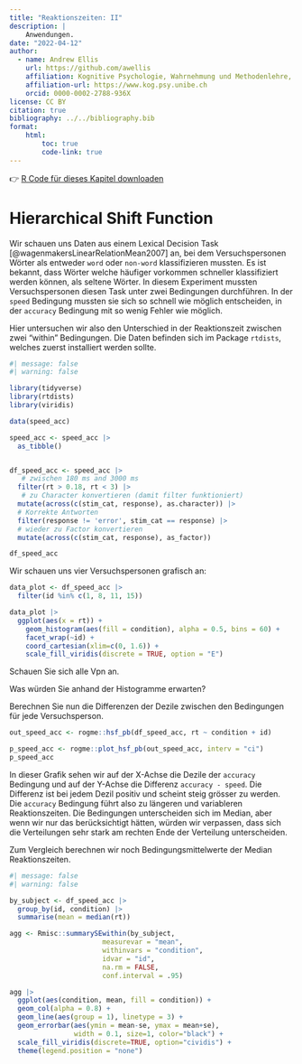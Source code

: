 ```yaml
---
title: "Reaktionszeiten: II"
description: | 
    Anwendungen.
date: "2022-04-12"
author:
  - name: Andrew Ellis
    url: https://github.com/awellis
    affiliation: Kognitive Psychologie, Wahrnehmung und Methodenlehre, Universität Bern 
    affiliation-url: https://www.kog.psy.unibe.ch
    orcid: 0000-0002-2788-936X
license: CC BY
citation: true
bibliography: ../../bibliography.bib
format:
    html:
        toc: true
        code-link: true
---
```


:::{.callout-note}
👉 [R Code für dieses Kapitel downloaden](../../downloadable_files/response-times-2.R)
:::

# Hierarchical Shift Function

Wir schauen uns Daten aus einem Lexical Decision Task [@wagenmakersLinearRelationMean2007] an, bei dem Versuchspersonen Wörter als entweder `word` oder `non-word` klassifizieren mussten. Es ist bekannt, dass Wörter welche häufiger vorkommen schneller klassifiziert werden können, als seltene Wörter. In diesem Experiment mussten Versuchspersonen diesen Task unter zwei Bedingungen durchführen. In der `speed` Bedingung mussten sie sich so schnell wie möglich entscheiden, in der `accuracy` Bedingung mit so wenig Fehler wie möglich. 

Hier untersuchen wir also den Unterschied in der Reaktionszeit zwischen zwei "within" Bedingungen. Die Daten befinden sich im Package `rtdists`, welches zuerst installiert werden sollte.

```r
#| message: false
#| warning: false

library(tidyverse)
library(rtdists)
library(viridis)

data(speed_acc) 

speed_acc <- speed_acc |>
  as_tibble()


df_speed_acc <- speed_acc |> 
   # zwischen 180 ms and 3000 ms
  filter(rt > 0.18, rt < 3) |> 
   # zu Character konvertieren (damit filter funktioniert)
  mutate(across(c(stim_cat, response), as.character)) |> 
  # Korrekte Antworten
  filter(response != 'error', stim_cat == response) |> 
  # wieder zu Factor konvertieren
  mutate(across(c(stim_cat, response), as_factor))
```

```r
df_speed_acc
```

Wir schauen uns vier Versuchspersonen grafisch an:

```r
data_plot <- df_speed_acc |> 
  filter(id %in% c(1, 8, 11, 15))

data_plot |> 
  ggplot(aes(x = rt)) + 
    geom_histogram(aes(fill = condition), alpha = 0.5, bins = 60) + 
    facet_wrap(~id) +
    coord_cartesian(xlim=c(0, 1.6)) +
    scale_fill_viridis(discrete = TRUE, option = "E")
```

:::{.callout-note}
Schauen Sie sich alle Vpn an.
:::

:::{.callout-note}
Was würden Sie anhand der Histogramme erwarten?
:::

:::{.callout-note}
Berechnen Sie nun die Differenzen der Dezile zwischen den Bedingungen für jede Versuchsperson.
:::

```r
out_speed_acc <- rogme::hsf_pb(df_speed_acc, rt ~ condition + id)
```

```r
p_speed_acc <- rogme::plot_hsf_pb(out_speed_acc, interv = "ci")
p_speed_acc
```

In dieser Grafik sehen wir auf der X-Achse die Dezile der `accuracy` Bedingung und auf der Y-Achse die Differenz `accuracy - speed`. Die Differenz ist bei jedem Dezil positiv und scheint steig grösser zu werden. Die `accuracy` Bedingung führt also zu längeren und variableren Reaktionszeiten. Die Bedingungen unterscheiden sich im Median, aber wenn wir nur das berücksichtigt hätten, würden wir verpassen, dass sich die Verteilungen sehr stark am rechten Ende der Verteilung unterscheiden.

Zum Vergleich berechnen wir noch Bedingungsmittelwerte der Median Reaktionszeiten.

```r
#| message: false
#| warning: false

by_subject <- df_speed_acc |> 
  group_by(id, condition) |> 
  summarise(mean = median(rt))

agg <- Rmisc::summarySEwithin(by_subject,
                       measurevar = "mean",
                       withinvars = "condition",
                       idvar = "id",
                       na.rm = FALSE,
                       conf.interval = .95)
```

```r
agg |> 
  ggplot(aes(condition, mean, fill = condition)) +
  geom_col(alpha = 0.8) +
  geom_line(aes(group = 1), linetype = 3) +   
  geom_errorbar(aes(ymin = mean-se, ymax = mean+se),
                width = 0.1, size=1, color="black") +
  scale_fill_viridis(discrete=TRUE, option="cividis") +
  theme(legend.position = "none")
```